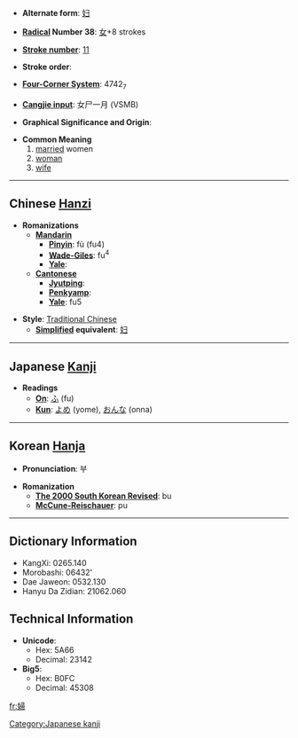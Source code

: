 * '''Alternate form''': [[妇]]

* '''[[Wiktionary:Chinese radical index| Radical]] Number 38''': [[Wiktionary:Chinese radical index 女|女]]+8 strokes

* '''[[Wiktionary:Chinese total strokes index|Stroke number]]''': [[Wiktionary:Chinese total strokes index 11|11]]

* '''Stroke order''': 

* '''[[Wiktionary:Chinese four corner index|Four-Corner System]]''': 4742<sub>7</sub>

* '''[[Wiktionary:Chinese Cangjie index|Cangjie input]]''': 女尸一月 (VSMB)

* '''Graphical Significance and Origin''': 

* '''Common Meaning'''
*#[[married]] women
*# [[woman]]
*# [[wife]]


----

== Chinese [[Hanzi]] ==

* '''Romanizations'''
** '''[[Mandarin]]'''
*** '''[[Pinyin]]''': fù (fu4)
*** '''[[Wade-Giles]]''': fu<sup>4</sup>
*** '''[[Yale]]''': 
** '''[[Cantonese]]'''
*** '''[[Jyutping]]''':
*** '''[[Penkyamp]]''': 
*** '''[[Yale]]''': fu5

* '''Style''': [[Traditional Chinese]] 
** '''[[Simplified Chinese|Simplified]] equivalent''': [[妇]]


----

== Japanese [[Kanji]] ==

* '''Readings'''
** '''[[On]]''': [[ふ]] (fu)
** '''[[Kun]]''': [[よめ]] (yome), [[おんな]] (onna)


----

== Korean [[Hanja]] ==

* '''Pronunciation''': 부

* '''Romanization'''
** '''[[The 2000 South Korean Revised Romanization|The 2000 South Korean Revised]]''': bu
** '''[[McCune-Reischauer]]''': pu

----

== Dictionary Information ==

* KangXi: 0265.140
* Morobashi: 06432'
* Dae Jaweon: 0532.130
* Hanyu Da Zidian: 21062.060

== Technical Information ==

* '''Unicode''':
** Hex: 5A66
** Decimal: 23142
* '''Big5''':
** Hex: B0FC
** Decimal: 45308

[[Category:Japanese kanji]]

[[fr:婦]]